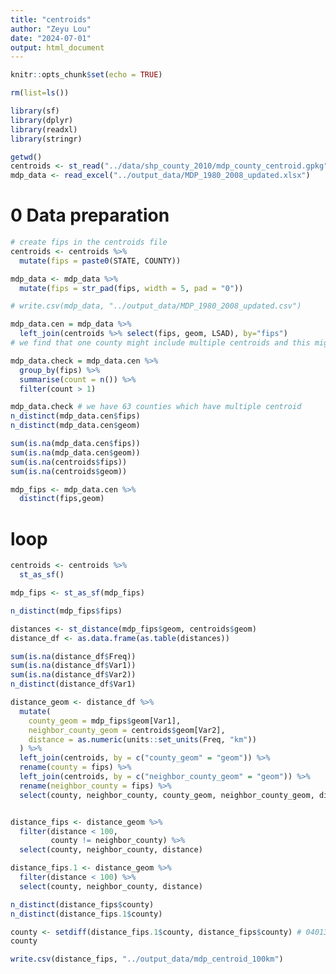 ```yaml
---
title: "centroids"
author: "Zeyu Lou"
date: "2024-07-01"
output: html_document
---
```


```r
knitr::opts_chunk$set(echo = TRUE)
```

```r
rm(list=ls())

library(sf)
library(dplyr)
library(readxl)
library(stringr)

getwd()
centroids <- st_read("../data/shp_county_2010/mdp_county_centroid.gpkg")
mdp_data <- read_excel("../output_data/MDP_1980_2008_updated.xlsx")
```

# 0 Data preparation

```r
# create fips in the centroids file
centroids <- centroids %>%
  mutate(fips = paste0(STATE, COUNTY))

mdp_data <- mdp_data %>%
  mutate(fips = str_pad(fips, width = 5, pad = "0"))

# write.csv(mdp_data, "../output_data/MDP_1980_2008_updated.csv")

mdp_data.cen = mdp_data %>%
  left_join(centroids %>% select(fips, geom, LSAD), by="fips")
# we find that one county might include multiple centroids and this might because of Municipalities/independent cities/Census-designated places

mdp_data.check = mdp_data.cen %>%
  group_by(fips) %>%
  summarise(count = n()) %>%
  filter(count > 1)

mdp_data.check # we have 63 counties which have multiple centroid
n_distinct(mdp_data.cen$fips)
n_distinct(mdp_data.cen$geom)

sum(is.na(mdp_data.cen$fips))
sum(is.na(mdp_data.cen$geom))
sum(is.na(centroids$fips))
sum(is.na(centroids$geom))

mdp_fips <- mdp_data.cen %>%
  distinct(fips,geom)

```

# loop

```r
centroids <- centroids %>%
  st_as_sf()

mdp_fips <- st_as_sf(mdp_fips)

n_distinct(mdp_fips$fips)

distances <- st_distance(mdp_fips$geom, centroids$geom)
distance_df <- as.data.frame(as.table(distances))

sum(is.na(distance_df$Freq))
sum(is.na(distance_df$Var1))
sum(is.na(distance_df$Var2))
n_distinct(distance_df$Var1)

distance_geom <- distance_df %>%
  mutate(
    county_geom = mdp_fips$geom[Var1],
    neighbor_county_geom = centroids$geom[Var2],
    distance = as.numeric(units::set_units(Freq, "km"))
  ) %>%
  left_join(centroids, by = c("county_geom" = "geom")) %>%
  rename(county = fips) %>%
  left_join(centroids, by = c("neighbor_county_geom" = "geom")) %>%
  rename(neighbor_county = fips) %>%
  select(county, neighbor_county, county_geom, neighbor_county_geom, distance)


distance_fips <- distance_geom %>%
  filter(distance < 100,
         county != neighbor_county) %>%
  select(county, neighbor_county, distance)

distance_fips.1 <- distance_geom %>%
  filter(distance < 100) %>%
  select(county, neighbor_county, distance)

n_distinct(distance_fips$county)
n_distinct(distance_fips.1$county)

county <- setdiff(distance_fips.1$county, distance_fips$county) # 04013/06073
county

write.csv(distance_fips, "../output_data/mdp_centroid_100km")
```

